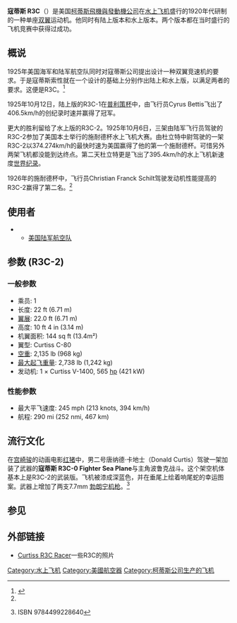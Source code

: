 {{Infobox Aircraft
  |name=寇蒂斯 R3C
  |image=File:Curtiss Racer NASA GPN-2000-001310.jpg
  |caption=[[史奈德盃|施耐德杯]]中获胜的[[詹姆斯·杜立特|杜立特]]中尉和座机寇蒂斯 R3C-2
  |type=[[运动机|运动机]]
  |manufacturer=[[柯蒂斯飞机与发动机公司|寇蒂斯公司]]
  |first flight=1925
  |introduced=1925年
  |primary user=[[美國陸軍航空兵團|美国陆军航空队]]
  |status=退役
}}
'''寇蒂斯 R3C'''（'''{{lang-en|Curtiss R3C-2}}'''）是美国[[柯蒂斯飛機與發動機公司|柯蒂斯飛機與發動機公司]]在[[水上飞机|水上飞机]]盛行的1920年代研制的一种单座[[双翼机|双翼]]运动机。他同时有陆上版本和水上版本。两个版本都在当时盛行的飞机竞赛中获得过成功。

== 概说 ==
1925年美国海军和陆军航空队同时对寇蒂斯公司提出设计一种双翼竞速机的要求。于是寇蒂斯索性就在一个设计的基础上分别作出陆上和水上版，以满足两者的要求。这便是R3C。<ref name = "gaoa">{{Cite web |url=http://goldenageofaviation.org/r3c2.htm |title=Golden age of aviation -- Curtiss R3C-2 |accessdate=2013-05-20 |archive-date=2013-07-13 |archive-url=https://web.archive.org/web/20130713222600/http://goldenageofaviation.org/r3c2.htm |dead-url=no }}</ref>

1925年10月12日，陆上版的R3C-1在[[普利策杯|普利策杯]]中，由飞行员Cyrus Bettis飞出了406.5km/h的创纪录时速并赢得了冠军。

更大的胜利留给了水上版的R3C-2。1925年10月6日，三架由陆军飞行员驾驶的R3C-2参加了美国本土举行的施耐德杯水上飞机大赛。由杜立特中尉驾驶的一架R3C-2以374.274km/h的最快时速为美国赢得了他的第一个施耐德杯。可惜另外两架飞机都没能到达终点。第二天杜立特更是飞出了395.4km/h的水上飞机新速度[[世界纪录|世界纪录]]。

1926年的施耐德杯中，飞行员Christian Franck Schilt驾驶发动机性能提高的R3C-2赢得了第二名。<ref name = "gaoa"/>

== 使用者 ==
*{{美国}}
**[[美國陸軍航空兵團|美国陆军航空队]]

== 参数 (R3C-2)==
=== 一般参数 ===
*乘员: 1
*长度: 22 ft (6.71 m)
*[[翼展|翼展]]: 22.0 ft (6.71 m)
*高度: 10 ft 4 in (3.14 m)
*机翼面积: 144 sq ft (13.4m²)
*翼型: Curtiss C-80
*[[空重|空重]]: 2,135 lb (968 kg)
*[[最大起飞重量|最大起飞重量]]: 2,738 lb (1,242 kg)
*发动机: 1 × Curtiss V-1400, 565 [[hp|hp]] (421 kW)
=== 性能参数 ===
*最大平飞速度: 245 mph (213 knots, 394 km/h)
*航程: 290 mi (252 nmi, 467 km)

== 流行文化 ==
在[[宫崎骏|宫崎骏]]的动画电影[[红猪|红猪]]中，男二号唐纳德·卡地士（Donald Curtis）驾驶一架加装了武器的'''寇蒂斯 R3C-0 Fighter Sea Plane'''与主角波鲁克战斗。这个架空机体基本上是R3C-2的武装版。飞机被漆成深蓝色，并在垂尾上绘着响尾蛇的幸运图案。武器上增加了两支7.7mm [[勃朗宁M1919中型机枪|勃朗宁机枪]]。<ref>{{lang|ja|飛行艇時代―映画『紅の豚』原作 [大型本] 原作： 宮崎駿}} ISBN 9784499228640</ref>

== 参见 ==
<references/>
== 外部链接 ==
*[http://www.airminded.net/r3c/r3c.html|The Curtiss R3C Racer]{{dead link|date=2017年12月 |bot=InternetArchiveBot |fix-attempted=yes }}{{英文}}一些R3C的照片

{{柯蒂斯公司生产的飞机}}

[[Category:水上飞机|Category:水上飞机]]
[[Category:美國航空器|Category:美國航空器]]
[[Category:柯蒂斯公司生产的飞机|Category:柯蒂斯公司生产的飞机]]